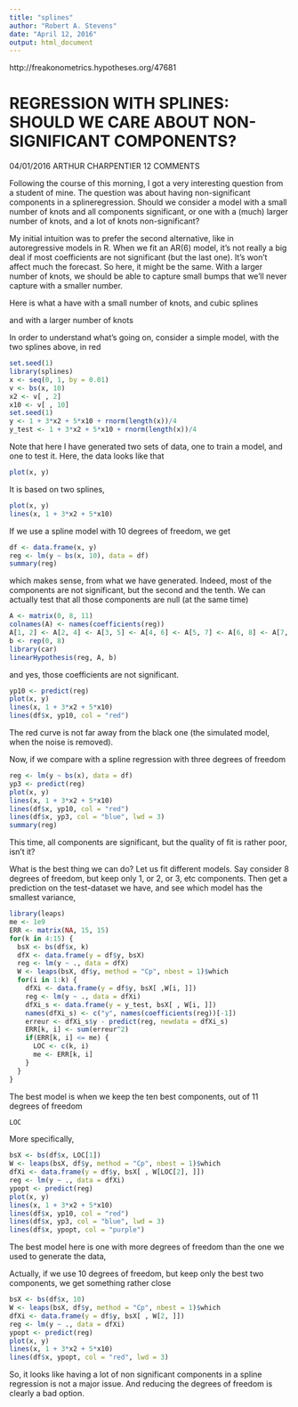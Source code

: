 ```yaml
---
title: "splines"
author: "Robert A. Stevens"
date: "April 12, 2016"
output: html_document
---
```


http://freakonometrics.hypotheses.org/47681

# REGRESSION WITH SPLINES: SHOULD WE CARE ABOUT NON-SIGNIFICANT COMPONENTS?

04/01/2016 ARTHUR CHARPENTIER  12 COMMENTS

Following the course of this morning, I got a very interesting question from a student of mine. The question was about having non-significant components in a splineregression.  Should we consider a model with a small number of knots and all components significant, or one with a (much) larger number of knots, and a lot of knots non-significant?

My initial intuition was to prefer the second alternative, like in autoregressive models in R. When we fit an AR(6) model, it’s not really a big deal if most coefficients are not significant (but the last one). It’s won’t affect much the forecast. So here, it might be the same. With a larger number of knots, we should be able to capture small bumps that we’ll never capture with a smaller number.

Here is what a have with a small number of knots, and cubic splines

and with a larger number of knots

In order to understand what’s going on, consider a simple model, with the two splines above, in red

```r
set.seed(1)
library(splines)
x <- seq(0, 1, by = 0.01)
v <- bs(x, 10)
x2 <- v[ , 2]
x10 <- v[ , 10]
set.seed(1)
y <- 1 + 3*x2 + 5*x10 + rnorm(length(x))/4
y_test <- 1 + 3*x2 + 5*x10 + rnorm(length(x))/4
```

Note that here I have generated two sets of data, one to train a model, and one to test it.  Here, the data looks like that

```r
plot(x, y)
```

It is based on two splines,

```r
plot(x, y)
lines(x, 1 + 3*x2 + 5*x10)
```

If we use a spline model with 10 degrees of freedom, we get

```r
df <- data.frame(x, y)
reg <- lm(y ~ bs(x, 10), data = df)
summary(reg)
```

which makes sense, from what we have generated. Indeed, most of the components are not significant, but the second and the tenth. We can actually test that all those components are null (at the same time)

```r
A <- matrix(0, 8, 11)
colnames(A) <- names(coefficients(reg))
A[1, 2] <- A[2, 4] <- A[3, 5] <- A[4, 6] <- A[5, 7] <- A[6, 8] <- A[7, 9] <- A[8, 10] <- 1
b <- rep(0, 8)
library(car)
linearHypothesis(reg, A, b)
```

and yes, those coefficients are not significant.

```r
yp10 <- predict(reg)
plot(x, y)
lines(x, 1 + 3*x2 + 5*x10)
lines(df$x, yp10, col = "red")
```

The red curve is not far away from the black one (the simulated model, when the noise is removed).

Now, if we compare with a spline regression with three degrees of freedom

```r
reg <- lm(y ~ bs(x), data = df)
yp3 <- predict(reg)
plot(x, y)
lines(x, 1 + 3*x2 + 5*x10)
lines(df$x, yp10, col = "red")
lines(df$x, yp3, col = "blue", lwd = 3)
summary(reg)
```

This time, all components are significant, but the quality of fit is rather poor, isn’t it?

What is the best thing we can do? Let us fit different models. Say consider 8 degrees of freedom, but keep only 1, or 2, or 3, etc components. Then get a prediction on the test-dataset we have, and see which model has the smallest variance,

```r
library(leaps)
me <- 1e9
ERR <- matrix(NA, 15, 15)
for(k in 4:15) {
  bsX <- bs(df$x, k)
  dfX <- data.frame(y = df$y, bsX)
  reg <- lm(y ~ ., data = dfX)
  W <- leaps(bsX, df$y, method = "Cp", nbest = 1)$which
  for(i in 1:k) {
    dfXi <- data.frame(y = df$y, bsX[ ,W[i, ]])
    reg <- lm(y ~ ., data = dfXi)
    dfXi_s <- data.frame(y = y_test, bsX[ , W[i, ]])
    names(dfXi_s) <- c("y", names(coefficients(reg))[-1])
    erreur <- dfXi_s$y - predict(reg, newdata = dfXi_s)
    ERR[k, i] <- sum(erreur^2)
    if(ERR[k, i] <= me) {
      LOC <- c(k, i)
      me <- ERR[k, i]
    }
  }
}
```

The best model is when we keep the ten best components, out of 11 degrees of freedom

```r
LOC
```

More specifically,

```r
bsX <- bs(df$x, LOC[1])
W <- leaps(bsX, df$y, method = "Cp", nbest = 1)$which
dfXi <- data.frame(y = df$y, bsX[ , W[LOC[2], ]])
reg <- lm(y ~ ., data = dfXi)
ypopt <- predict(reg)
plot(x, y)
lines(x, 1 + 3*x2 + 5*x10)
lines(df$x, yp10, col = "red")
lines(df$x, yp3, col = "blue", lwd = 3)
lines(df$x, ypopt, col = "purple")
```

The best model here is one with more degrees of freedom than the one we used to generate the data,

Actually, if we use 10 degrees of freedom, but keep only the best two components, we get something rather close

```r
bsX <- bs(df$x, 10)
W <- leaps(bsX, df$y, method = "Cp", nbest = 1)$which
dfXi <- data.frame(y = df$y, bsX[ , W[2, ]])
reg <- lm(y ~ ., data = dfXi)
ypopt <- predict(reg)
plot(x, y)
lines(x, 1 + 3*x2 + 5*x10)
lines(df$x, ypopt, col = "red", lwd = 3)
```

So, it looks like having a lot of non significant components in a spline regression is not a major issue. And reducing the degrees of freedom is clearly a bad option.
